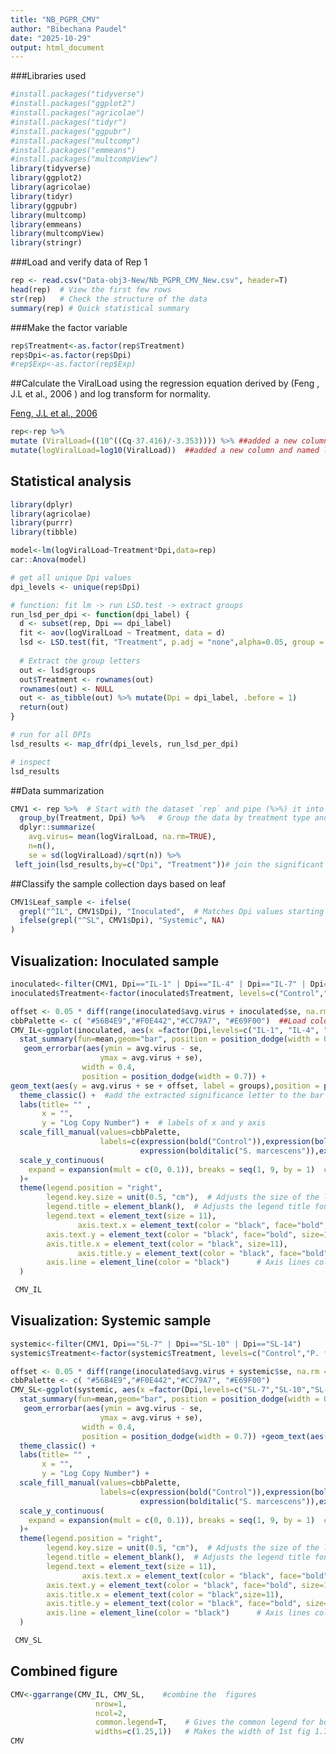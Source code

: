 ```yaml
---
title: "NB_PGPR_CMV"
author: "Bibechana Paudel"
date: "2025-10-29"
output: html_document
---
```

###Libraries used

```r
#install.packages("tidyverse")
#install.packages("ggplot2")
#install.packages("agricolae")
#install.packages("tidyr")
#install.packages("ggpubr")
#install.packages("multcomp")
#install.packages("emmeans")
#install.packages("multcompView")
library(tidyverse)
library(ggplot2)
library(agricolae)
library(tidyr)
library(ggpubr)
library(multcomp)
library(emmeans)
library(multcompView)
library(stringr)
```


###Load and verify data of Rep 1
```r
rep <- read.csv("Data-obj3-New/Nb_PGPR_CMV_New.csv", header=T)
head(rep)  # View the first few rows
str(rep)   # Check the structure of the data
summary(rep) # Quick statistical summary
```

###Make the factor variable
```r
rep$Treatment<-as.factor(rep$Treatment)
rep$Dpi<-as.factor(rep$Dpi)
#rep$Exp<-as.factor(rep$Exp)
```

##Calculate the ViralLoad using the regression equation derived by (Feng , J.L et al., 2006 ) and log transform for normality.

[Feng, J.L et al., 2006](https://academic.oup.com/abbs/article/38/10/669/217)

```r
rep<-rep %>% 
mutate (ViralLoad=((10^((Cq-37.416)/-3.353)))) %>% ##added a new column and named ViralLoad
mutate(logViralLoad=log10(ViralLoad))  ##added a new column and named logViralLoad
```



## Statistical analysis
```r
library(dplyr)
library(agricolae)
library(purrr)
library(tibble)

model<-lm(logViralLoad~Treatment*Dpi,data=rep)
car::Anova(model)

# get all unique Dpi values
dpi_levels <- unique(rep$Dpi)

# function: fit lm -> run LSD.test -> extract groups
run_lsd_per_dpi <- function(dpi_label) {
  d <- subset(rep, Dpi == dpi_label)
  fit <- aov(logViralLoad ~ Treatment, data = d)
  lsd <- LSD.test(fit, "Treatment", p.adj = "none",alpha=0.05, group = TRUE)  # Fisher's LSD
  
  # Extract the group letters
  out <- lsd$groups
  out$Treatment <- rownames(out)
  rownames(out) <- NULL
  out <- as_tibble(out) %>% mutate(Dpi = dpi_label, .before = 1)
  return(out)
}

# run for all DPIs
lsd_results <- map_dfr(dpi_levels, run_lsd_per_dpi)

# inspect
lsd_results

```

##Data summarization

```r
CMV1 <- rep %>%  # Start with the dataset `rep` and pipe (%>%) it into the next operations
  group_by(Treatment, Dpi) %>%   # Group the data by treatment type and days post-inoculation (Dpi)
  dplyr::summarize(
    avg.virus= mean(logViralLoad, na.rm=TRUE),
    n=n(),
    se = sd(logViralLoad)/sqrt(n)) %>% 
 left_join(lsd_results,by=c("Dpi", "Treatment"))# join the significant letters with the CMV1 data frame.
```

##Classify the sample collection days based on leaf

```r
CMV1$Leaf_sample <- ifelse(
  grepl("^IL", CMV1$Dpi), "Inoculated",  # Matches Dpi values starting with IL
  ifelse(grepl("^SL", CMV1$Dpi), "Systemic", NA)
)
```

## Visualization: Inoculated sample

```r
inoculated<-filter(CMV1, Dpi=="IL-1" | Dpi=="IL-4" | Dpi=="IL-7" | Dpi=="IL-10") #Subset the CMV1 data to include only specific timepoints labeled "IL-1", "IL-4", "IL-7", and "IL-10".
inoculated$Treatment<-factor(inoculated$Treatment, levels=c("Control","P. fluorescens", "S. marcescens", "B. subtilis"))
```


```r
offset <- 0.05 * diff(range(inoculated$avg.virus + inoculated$se, na.rm = TRUE))
cbbPalette <- c( "#56B4E9","#F0E442","#CC79A7", "#E69F00")  ##Load colour blind friendly cbbPalette
CMV_IL<-ggplot(inoculated, aes(x =factor(Dpi,levels=c("IL-1", "IL-4", "IL-7", "IL-10")), y =avg.virus , fill = Treatment)) +
  stat_summary(fun=mean,geom="bar", position = position_dodge(width = 0.7), width = 0.6) +
   geom_errorbar(aes(ymin = avg.virus - se, 
                    ymax = avg.virus + se),
                width = 0.4,
                position = position_dodge(width = 0.7)) +
geom_text(aes(y = avg.virus + se + offset, label = groups),position = position_dodge(width = 0.7), vjust = -0.5,size=4.5)+
  theme_classic() +  #add the extracted significance letter to the bar
  labs(title= "" ,
       x = "",
       y = "Log Copy Number") +  # labels of x and y axis
  scale_fill_manual(values=cbbPalette,
                    labels=c(expression(bold("Control")),expression(bolditalic("P. fluorescens")), 
                             expression(bolditalic("S. marcescens")),expression(bolditalic("B. subtilis"))))+
  scale_y_continuous(
    expand = expansion(mult = c(0, 0.1)), breaks = seq(1, 9, by = 1)  # This removes padding at the bottom of the plot
  )+
  theme(legend.position = "right",
        legend.key.size = unit(0.5, "cm"),  # Adjusts the size of the legend keys
        legend.title = element_blank(),  # Adjusts the legend title font size
        legend.text = element_text(size = 11),
               axis.text.x = element_text(color = "black", face="bold",size=11),   # X-axis text color
        axis.text.y = element_text(color = "black", face="bold", size=11),   # Y-axis text color
        axis.title.x = element_text(color = "black", size=11), 
               axis.title.y = element_text(color = "black", face="bold", size=11),  # Y-axis label color
        axis.line = element_line(color = "black")      # Axis lines color
  )

 CMV_IL
```

## Visualization: Systemic sample

```r
systemic<-filter(CMV1, Dpi=="SL-7" | Dpi=="SL-10" | Dpi=="SL-14")
systemic$Treatment<-factor(systemic$Treatment, levels=c("Control","P. fluorescens", "S. marcescens",  "B. subtilis"))
```


```r
offset <- 0.05 * diff(range(inoculated$avg.virus + systemic$se, na.rm = TRUE))
cbbPalette <- c( "#56B4E9","#F0E442","#CC79A7", "#E69F00")
CMV_SL<-ggplot(systemic, aes(x =factor(Dpi,levels=c("SL-7","SL-10","SL-14")), y =avg.virus , fill = Treatment)) +
  stat_summary(fun=mean,geom="bar", position = position_dodge(width = 0.7), width = 0.6) +
   geom_errorbar(aes(ymin = avg.virus - se, 
                    ymax = avg.virus + se),
                width = 0.4,
                position = position_dodge(width = 0.7)) +geom_text(aes(y = avg.virus + se + offset, label = groups),position = position_dodge(width = 0.7), vjust = -0.5,size=4.5)+   ## Add group comparison letters
  theme_classic() +
  labs(title= "" ,
       x = "",
       y = "Log Copy Number") +
  scale_fill_manual(values=cbbPalette,
                    labels=c(expression(bold("Control")),expression(bolditalic("P. fluorescens")), 
                             expression(bolditalic("S. marcescens")),expression(bolditalic("B. subtilis"))))+
  scale_y_continuous(
    expand = expansion(mult = c(0, 0.1)), breaks = seq(1, 9, by = 1)  # This removes padding at the bottom of the plot
  )+
  theme(legend.position = "right",
        legend.key.size = unit(0.5, "cm"),  # Adjusts the size of the legend keys
        legend.title = element_blank(),  # Adjusts the legend title font size
        legend.text = element_text(size = 11),
                axis.text.x = element_text(color = "black", face="bold", size=11),   # X-axis text color
        axis.text.y = element_text(color = "black", face="bold", size=11),   # Y-axis text color
        axis.title.x = element_text(color = "black",size=11),
        axis.title.y = element_text(color = "black", face="bold", size=11),  # Y-axis label color
        axis.line = element_line(color = "black")      # Axis lines color
  )

 CMV_SL
```

## Combined figure

```r
CMV<-ggarrange(CMV_IL, CMV_SL,    #combine the  figures 
                   nrow=1,
                   ncol=2,
                   common.legend=T,    # Gives the common legend for both figures
                   widths=c(1.25,1))   # Makes the width of 1st fig 1.75 times more than 2nd fig
CMV

```





